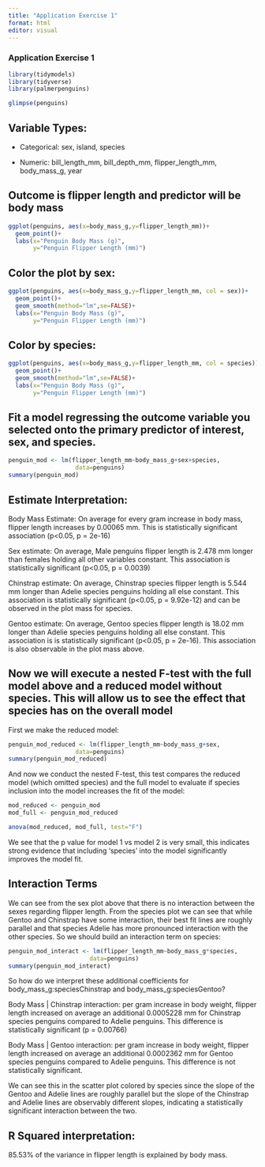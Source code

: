 ```yaml
---
title: "Application Exercise 1"
format: html
editor: visual
---
```


### Application Exercise 1

```r
library(tidymodels)
library(tidyverse)
library(palmerpenguins)
```

```r
glimpse(penguins)
```

## Variable Types:

-   Categorical: sex, island, species

-   Numeric: bill_length_mm, bill_depth_mm, flipper_length_mm, body_mass_g, year

## Outcome is flipper length and predictor will be body mass

```r
ggplot(penguins, aes(x=body_mass_g,y=flipper_length_mm))+
  geom_point()+
  labs(x="Penguin Body Mass (g)", 
       y="Penguin Flipper Length (mm)")
```

## Color the plot by sex:

```r
ggplot(penguins, aes(x=body_mass_g,y=flipper_length_mm, col = sex))+
  geom_point()+
  geom_smooth(method="lm",se=FALSE)+
  labs(x="Penguin Body Mass (g)", 
       y="Penguin Flipper Length (mm)")
```

## Color by species:

```r
ggplot(penguins, aes(x=body_mass_g,y=flipper_length_mm, col = species))+
  geom_point()+
  geom_smooth(method="lm",se=FALSE)+
  labs(x="Penguin Body Mass (g)", 
       y="Penguin Flipper Length (mm)")
```

## Fit a model regressing the outcome variable you selected onto the primary predictor of interest, sex, and species.

```r
penguin_mod <- lm(flipper_length_mm~body_mass_g+sex+species,
                   data=penguins)
summary(penguin_mod)
```

## Estimate Interpretation:

Body Mass Estimate: On average for every gram increase in body mass, flipper length increases by 0.00065 mm. This is statistically significant association (p\<0.05, p = 2e-16)

Sex estimate: On average, Male penguins flipper length is 2.478 mm longer than females holding all other variables constant. This association is statistically significant (p\<0.05, p = 0.0039)

Chinstrap estimate: On average, Chinstrap species flipper length is 5.544 mm longer than Adelie species penguins holding all else constant. This association is statistically significant (p\<0.05, p = 9.92e-12) and can be observed in the plot mass for species.

Gentoo estimate: On average, Gentoo species flipper length is 18.02 mm longer than Adelie species penguins holding all else constant. This association is is statistically significant (p\<0.05, p = 2e-16). This association is also observable in the plot mass above.

## Now we will execute a nested F-test with the full model above and a reduced model without species. This will allow us to see the effect that species has on the overall model

First we make the reduced model:

```r
penguin_mod_reduced <- lm(flipper_length_mm~body_mass_g+sex,
                   data=penguins)
summary(penguin_mod_reduced)
```

And now we conduct the nested F-test, this test compares the reduced model (which omitted species) and the full model to evaluate if species inclusion into the model increases the fit of the model:

```r
mod_reduced <- penguin_mod
mod_full <- penguin_mod_reduced

anova(mod_reduced, mod_full, test="F")
```

We see that the p value for model 1 vs model 2 is very small, this indicates strong evidence that including 'species' into the model significantly improves the model fit.

## Interaction Terms

We can see from the sex plot above that there is no interaction between the sexes regarding flipper length. From the species plot we can see that while Gentoo and Chinstrap have some interaction, their best fit lines are roughly parallel and that species Adelie has more pronounced interaction with the other species. So we should build an interaction term on species:

```r
penguin_mod_interact <- lm(flipper_length_mm~body_mass_g*species,
                       data=penguins)
summary(penguin_mod_interact)
```

So how do we interpret these additional coefficients for body_mass_g:speciesChinstrap and body_mass_g:speciesGentoo?

Body Mass \| Chinstrap interaction: per gram increase in body weight, flipper length increased on average an additional 0.0005228 mm for Chinstrap species penguins compared to Adelie penguins. This difference is statistically significant (p = 0.00766)

Body Mass \| Gentoo interaction: per gram increase in body weight, flipper length increased on average an additional 0.0002362 mm for Gentoo species penguins compared to Adelie penguins. This difference is not statistically significant.

We can see this in the scatter plot colored by species since the slope of the Gentoo and Adelie lines are roughly parallel but the slope of the Chinstrap and Adelie lines are observably different slopes, indicating a statistically significant interaction between the two.

## R Squared interpretation:

85.53% of the variance in flipper length is explained by body mass.
